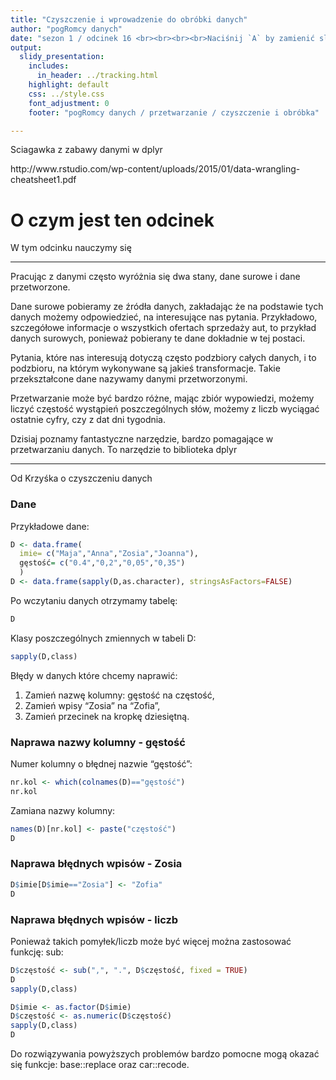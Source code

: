 ```yaml
---
title: "Czyszczenie i wprowadzenie do obróbki danych"
author: "pogRomcy danych"
date: "sezon 1 / odcinek 16 <br><br><br><br>Naciśnij `A` by zamienić slajdy na ciągły tekst. <br> Naciśnij `T` by wyświetlić spis treści."
output:
  slidy_presentation:
    includes:
      in_header: ../tracking.html
    highlight: default
    css: ../style.css
    font_adjustment: 0
    footer: "pogRomcy danych / przetwarzanie / czyszczenie i obróbka"

---
```



Sciagawka z zabawy danymi w dplyr

http://www.rstudio.com/wp-content/uploads/2015/01/data-wrangling-cheatsheet1.pdf



# O czym jest ten odcinek

W tym odcinku nauczymy się

---

Pracując z danymi często wyróżnia się dwa stany,
dane surowe i dane przetworzone.

Dane surowe pobieramy ze źródła danych, zakładając że na podstawie tych danych możemy odpowiedzieć, na interesujące nas pytania.
Przykładowo, szczegółowe informacje o wszystkich ofertach sprzedaży aut, to przykład danych surowych, ponieważ pobierany te dane dokładnie w tej postaci.

Pytania, które nas interesują dotyczą często podzbiory całych danych, i to podzbioru, na którym wykonywane są jakieś transformacje.
Takie przekształcone dane nazywamy danymi przetworzonymi.

Przetwarzanie może być bardzo różne, 
mając zbiór wypowiedzi, możemy liczyć częstość wystąpień poszczególnych słów,
możemy z liczb wyciągać ostatnie cyfry, czy z dat dni tygodnia.

Dzisiaj poznamy fantastyczne narzędzie, bardzo pomagające w przetwarzaniu danych.
To narzędzie to biblioteka dplyr


---



Od Krzyśka o czyszczeniu danych





### Dane

Przykładowe dane:
```r
D <- data.frame(
  imie= c("Maja","Anna","Zosia","Joanna"),
  gęstość= c("0.4","0,2","0,05","0,35")
  )
D <- data.frame(sapply(D,as.character), stringsAsFactors=FALSE)
```

Po wczytaniu danych otrzymamy tabelę:
```r
D
```

Klasy poszczególnych zmiennych w tabeli D:
```r
sapply(D,class)
```

Błędy w danych które chcemy naprawić:

1. Zamień nazwę kolumny: gęstość na częstość,
2. Zamień wpisy "Zosia" na "Zofia",
2. Zamień przecinek na kropkę dziesiętną.


### Naprawa nazwy kolumny - gęstość

Numer kolumny o błędnej nazwie "gęstość":
```r
nr.kol <- which(colnames(D)=="gęstość")
nr.kol
```

Zamiana nazwy kolumny:
```r
names(D)[nr.kol] <- paste("częstość")
D
```

### Naprawa błędnych wpisów - Zosia

```r
D$imie[D$imie=="Zosia"] <- "Zofia"
D
```

### Naprawa błędnych wpisów - liczb

Ponieważ takich pomyłek/liczb może być więcej można zastosować funkcję: sub:
```r
D$częstość <- sub(",", ".", D$częstość, fixed = TRUE)
D
sapply(D,class)
```

```r
D$imie <- as.factor(D$imie)
D$częstość <- as.numeric(D$częstość)
sapply(D,class)
D
```

Do rozwiązywania powyższych problemów bardzo pomocne mogą okazać się funkcje: base::replace oraz car::recode.


